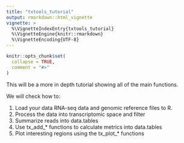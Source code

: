 ```yaml
---
title: "txtools_tutorial"
output: rmarkdown::html_vignette
vignette: >
  %\VignetteIndexEntry{txtools_tutorial}
  %\VignetteEngine{knitr::rmarkdown}
  %\VignetteEncoding{UTF-8}
---
```


```r
knitr::opts_chunk$set(
  collapse = TRUE,
  comment = "#>"
)
```

This will be a more in depth tutorial showing all of the main functions.

We will check how to:

1. Load your data RNA-seq data and genomic reference files to R.
2. Process the data into transcriptomic space and filter 
3. Summarize reads into data.tables
4. Use tx_add_* functions to calculate metrics into data.tables
5. Plot interesting regions using the tx_plot_* functions

```r

```

